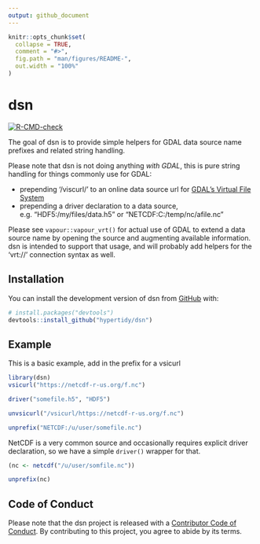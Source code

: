 ```yaml
---
output: github_document
---
```


<!-- README.md is generated from README.Rmd. Please edit that file -->

```r
knitr::opts_chunk$set(
  collapse = TRUE,
  comment = "#>",
  fig.path = "man/figures/README-",
  out.width = "100%"
)
```

# dsn

<!-- badges: start -->
[![R-CMD-check](https://github.com/hypertidy/dsn/actions/workflows/R-CMD-check.yaml/badge.svg)](https://github.com/hypertidy/dsn/actions/workflows/R-CMD-check.yaml)
<!-- badges: end -->

The goal of dsn is to provide simple helpers for GDAL data source name prefixes and related string handling. 

Please note that dsn is not doing anything *with GDAL*, this is pure string handling for things commonly use for GDAL: 

- prepending '/viscurl/' to an online data source url for [GDAL's Virtual File System](https://gdal.org/user/virtual_file_systems.html)
- prepending a driver declaration to a data source, e.g. "HDF5:/my/files/data.h5" or "NETCDF:C:/temp/nc/afile.nc"

Please see `vapour::vapour_vrt()` for actual use of GDAL to extend a data source name by opening the source and augmenting available information. dsn is intended to support that usage, and will probably add helpers for the 'vrt://' connection syntax as well. 

## Installation

You can install the development version of dsn from [GitHub](https://github.com/) with:

``` r
# install.packages("devtools")
devtools::install_github("hypertidy/dsn")
```

## Example

This is a basic example, add in the prefix for a vsicurl

```r
library(dsn)
vsicurl("https://netcdf-r-us.org/f.nc")

driver("somefile.h5", "HDF5")

unvsicurl("/vsicurl/https://netcdf-r-us.org/f.nc")

unprefix("NETCDF:/u/user/somefile.nc")
```


NetCDF is a very common source and occasionally requires explicit driver declaration, so we have a simple `driver()` wrapper for that. 

```r
(nc <- netcdf("/u/user/somfile.nc"))

unprefix(nc)
```

## Code of Conduct
  
Please note that the dsn project is released with a [Contributor Code of Conduct](https://contributor-covenant.org/version/2/1/CODE_OF_CONDUCT.html). By contributing to this project, you agree to abide by its terms.
